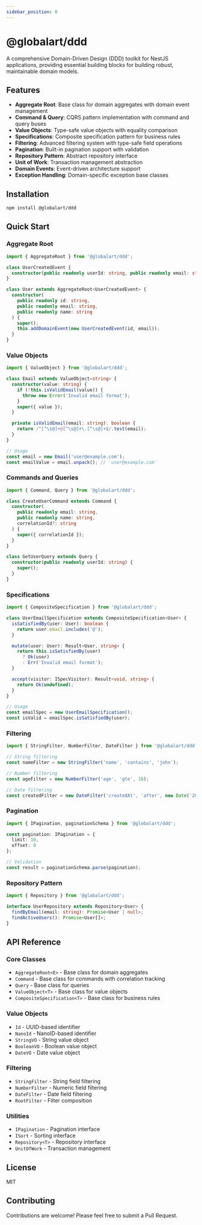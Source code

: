```yaml
---
sidebar_position: 0
---
```


# @globalart/ddd

A comprehensive Domain-Driven Design (DDD) toolkit for NestJS applications, providing essential building blocks for building robust, maintainable domain models.

## Features

- **Aggregate Root**: Base class for domain aggregates with domain event management
- **Command & Query**: CQRS pattern implementation with command and query buses
- **Value Objects**: Type-safe value objects with equality comparison
- **Specifications**: Composite specification pattern for business rules
- **Filtering**: Advanced filtering system with type-safe field operations
- **Pagination**: Built-in pagination support with validation
- **Repository Pattern**: Abstract repository interface
- **Unit of Work**: Transaction management abstraction
- **Domain Events**: Event-driven architecture support
- **Exception Handling**: Domain-specific exception base classes

## Installation

```bash
npm install @globalart/ddd
```

## Quick Start

### Aggregate Root

```typescript
import { AggregateRoot } from '@globalart/ddd';

class UserCreatedEvent {
  constructor(public readonly userId: string, public readonly email: string) {}
}

class User extends AggregateRoot<UserCreatedEvent> {
  constructor(
    public readonly id: string,
    public readonly email: string,
    public readonly name: string
  ) {
    super();
    this.addDomainEvent(new UserCreatedEvent(id, email));
  }
}
```

### Value Objects

```typescript
import { ValueObject } from '@globalart/ddd';

class Email extends ValueObject<string> {
  constructor(value: string) {
    if (!this.isValidEmail(value)) {
      throw new Error('Invalid email format');
    }
    super({ value });
  }

  private isValidEmail(email: string): boolean {
    return /^[^\s@]+@[^\s@]+\.[^\s@]+$/.test(email);
  }
}

// Usage
const email = new Email('user@example.com');
const emailValue = email.unpack(); // 'user@example.com'
```

### Commands and Queries

```typescript
import { Command, Query } from '@globalart/ddd';

class CreateUserCommand extends Command {
  constructor(
    public readonly email: string,
    public readonly name: string,
    correlationId?: string
  ) {
    super({ correlationId });
  }
}

class GetUserQuery extends Query {
  constructor(public readonly userId: string) {
    super();
  }
}
```

### Specifications

```typescript
import { CompositeSpecification } from '@globalart/ddd';

class UserEmailSpecification extends CompositeSpecification<User> {
  isSatisfiedBy(user: User): boolean {
    return user.email.includes('@');
  }

  mutate(user: User): Result<User, string> {
    return this.isSatisfiedBy(user) 
      ? Ok(user) 
      : Err('Invalid email format');
  }

  accept(visitor: ISpecVisitor): Result<void, string> {
    return Ok(undefined);
  }
}

// Usage
const emailSpec = new UserEmailSpecification();
const isValid = emailSpec.isSatisfiedBy(user);
```

### Filtering

```typescript
import { StringFilter, NumberFilter, DateFilter } from '@globalart/ddd';

// String filtering
const nameFilter = new StringFilter('name', 'contains', 'john');

// Number filtering
const ageFilter = new NumberFilter('age', 'gte', 18);

// Date filtering
const createdFilter = new DateFilter('createdAt', 'after', new Date('2023-01-01'));
```

### Pagination

```typescript
import { IPagination, paginationSchema } from '@globalart/ddd';

const pagination: IPagination = {
  limit: 10,
  offset: 0
};

// Validation
const result = paginationSchema.parse(pagination);
```

### Repository Pattern

```typescript
import { Repository } from '@globalart/ddd';

interface UserRepository extends Repository<User> {
  findByEmail(email: string): Promise<User | null>;
  findActiveUsers(): Promise<User[]>;
}
```

## API Reference

### Core Classes

- `AggregateRoot<E>` - Base class for domain aggregates
- `Command` - Base class for commands with correlation tracking
- `Query` - Base class for queries
- `ValueObject<T>` - Base class for value objects
- `CompositeSpecification<T>` - Base class for business rules

### Value Objects

- `Id` - UUID-based identifier
- `NanoId` - NanoID-based identifier
- `StringVO` - String value object
- `BooleanVO` - Boolean value object
- `DateVO` - Date value object

### Filtering

- `StringFilter` - String field filtering
- `NumberFilter` - Numeric field filtering
- `DateFilter` - Date field filtering
- `RootFilter` - Filter composition

### Utilities

- `IPagination` - Pagination interface
- `ISort` - Sorting interface
- `Repository<T>` - Repository interface
- `UnitOfWork` - Transaction management

## License

MIT

## Contributing

Contributions are welcome! Please feel free to submit a Pull Request.
